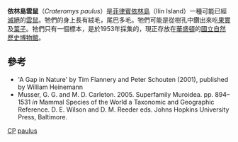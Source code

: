 {{speciesbox
| status = DD
| status_system = IUCN3.1
| status_ref = <ref name=iucn>{{cite iucn | author = Gerrie, R. | author2 = Kennerley, R. | last-author-amp = yes | title = ''Crateromys paulus'' | volume = 2016 | page = e.T5501A115071934 | date = 2016 | doi = 10.2305/IUCN.UK.2016-3.RLTS.T5501A22415490.en }}</ref>
| genus = Crateromys
| species = paulus
| authority = [[馬瑟|Musser]] & [[Linda_K._Gordon|Gordon]]，1981
| range_map = Distribution Crateromys.png
| range_map_caption = 暗蓝为其分布范围
}}
'''依林島雲鼠'''（''Crateromys paulus''）是[[菲律賓|菲律賓]][[依林島|依林島]]（Ilin Island）一種可能已經[[滅絕|滅絕]]的[[雲鼠|雲鼠]]。牠們的身上長有絨毛，尾巴多毛。牠們可能是從樹孔中鑽出來吃[[果實|果實]]及[[葉子|葉子]]。牠們只有一個標本，是於1953年採集的，現正存放在[[華盛頓|華盛頓]]的[[國立自然歷史博物館|國立自然歷史博物館]]。

==參考==
{{reflist}}
* 'A Gap in Nature' by Tim Flannery and Peter Schouten (2001), published by William Heinemann
* Musser, G. G. and M. D. Carleton. 2005. Superfamily Muroidea. pp. 894–1531 ''in'' Mammal Species of the World a Taxonomic and Geographic Reference. D. E. Wilson and D. M. Reeder eds. Johns Hopkins University Press, Baltimore.
{{Taxonbar|from=Q304226}}

[[Category:IUCN红色名录数据缺乏物种|CP]]
[[Category:狐尾雲鼠屬|paulus]]
